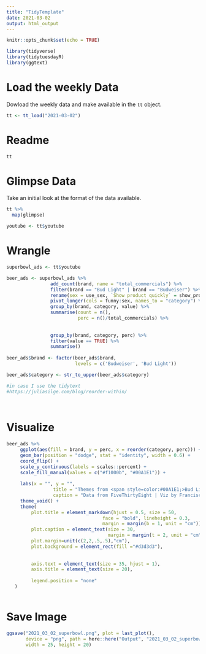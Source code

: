 ```yaml
---
title: "TidyTemplate"
date: 2021-03-02
output: html_output
---
```



```r

knitr::opts_chunk$set(echo = TRUE)

library(tidyverse)
library(tidytuesdayR)
library(ggtext)

```

# Load the weekly Data

Dowload the weekly data and make available in the `tt` object.

```r

tt <- tt_load("2021-03-02")

```


# Readme


```r

tt

```


# Glimpse Data

Take an initial look at the format of the data available.

```r

tt %>% 
  map(glimpse)

youtube <- tt$youtube

```

# Wrangle


```r

superbowl_ads <- tt$youtube 

beer_ads <- superbowl_ads %>%
                add_count(brand, name = "total_commercials") %>%
                filter(brand == "Bud Light" | brand == "Budweiser") %>%
                rename(sex = use_sex, `Show product quickly` = show_product_quickly) %>%
                pivot_longer(cols = funny:sex, names_to = "category") %>%
                group_by(brand, category, value) %>%
                summarise(count = n(), 
                          perc = n()/total_commercials) %>%
    
                
                group_by(brand, category, perc) %>%
                filter(value == TRUE) %>% 
                summarise()
 
beer_ads$brand <- factor(beer_ads$brand, 
                         levels = c('Budweiser', 'Bud Light'))  

beer_ads$category <- str_to_upper(beer_ads$category)

#in case I use the tidytext
#https://juliasilge.com/blog/reorder-within/               
    
    

```


# Visualize


```r

beer_ads %>%
     ggplot(aes(fill = brand, y = perc, x = reorder(category, perc))) +
     geom_bar(position = "dodge", stat = "identity", width = 0.6) +
     coord_flip() +
     scale_y_continuous(labels = scales::percent) +
     scale_fill_manual(values = c("#f1000b", "#00A1E1")) +
   
     labs(x = "", y = "",
                 title = "Themes from <span style=color:#00A1E1;>Bud Light</span> and <span style=color:#f1000b>Budweiser</span><br>Super Bowl Commercials.<br>2000-2020.",
                 caption = "Data from FiveThirtyEight | Viz by Francisco GF") + 
     theme_void() +
     theme(
         plot.title = element_markdown(hjust = 0.5, size = 50, 
                                   face = "bold", lineheight = 0.3, 
                                   margin = margin(b = 1, unit = "cm")),
         plot.caption = element_text(size = 30, 
                                     margin = margin(t = 2, unit = "cm")),
         plot.margin=unit(c(2,2,.5,.5),"cm"),
         plot.background = element_rect(fill ="#d3d3d3"),
       
         
         axis.text = element_text(size = 35, hjust = 1),
         axis.title = element_text(size = 20),
         
         legend.position = "none"
   )
    
```

# Save Image

```r

ggsave("2021_03_02_superbowl.png", plot = last_plot(), 
       device = "png", path = here::here("Output", "2021_03_02_superbowl"),
       width = 25, height = 20)
```
